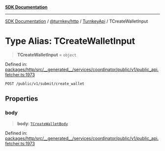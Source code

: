 [**SDK Documentation**](../../../../../README.mdx)

***

[SDK Documentation](../../../../../packages.mdx) / [@turnkey/http](../../../README.mdx) / [TurnkeyApi](../README.mdx) / TCreateWalletInput

# Type Alias: TCreateWalletInput

> **TCreateWalletInput** = `object`

Defined in: [packages/http/src/\_\_generated\_\_/services/coordinator/public/v1/public\_api.fetcher.ts:1973](https://github.com/tkhq/sdk/blob/e1b1a69bdd608320aaf03cc2dbbf68dc0c52b28d/packages/http/src/__generated__/services/coordinator/public/v1/public_api.fetcher.ts#L1973)

`POST /public/v1/submit/create_wallet`

## Properties

### body

> **body**: [`TCreateWalletBody`](TCreateWalletBody.mdx)

Defined in: [packages/http/src/\_\_generated\_\_/services/coordinator/public/v1/public\_api.fetcher.ts:1973](https://github.com/tkhq/sdk/blob/e1b1a69bdd608320aaf03cc2dbbf68dc0c52b28d/packages/http/src/__generated__/services/coordinator/public/v1/public_api.fetcher.ts#L1973)
